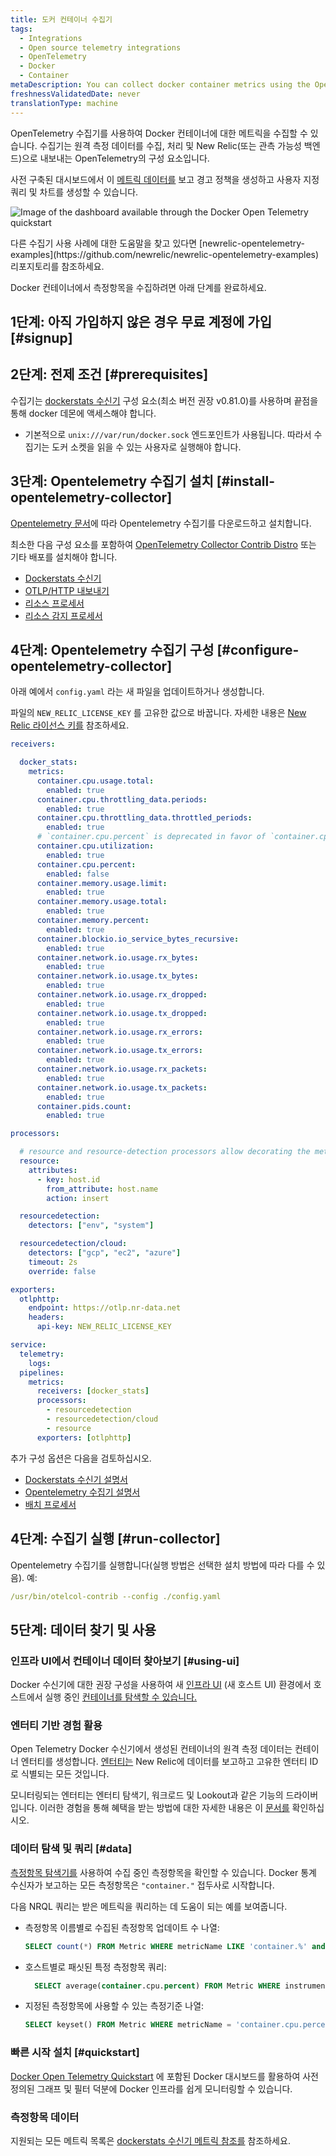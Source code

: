 ```yaml
---
title: 도커 컨테이너 수집기
tags:
  - Integrations
  - Open source telemetry integrations
  - OpenTelemetry
  - Docker
  - Container
metaDescription: You can collect docker container metrics using the OpenTelemetry collector.
freshnessValidatedDate: never
translationType: machine
---
```



OpenTelemetry 수집기를 사용하여 Docker 컨테이너에 대한 메트릭을 수집할 수 있습니다. 수집기는 원격 측정 데이터를 수집, 처리 및 New Relic(또는 관측 가능성 백엔드)으로 내보내는 OpenTelemetry의 구성 요소입니다.

사전 구축된 대시보드에서 이 [메트릭 데이터를](#data) 보고 경고 정책을 생성하고 사용자 지정 쿼리 및 차트를 생성할 수 있습니다.

<img
  title="Docker Open Telemetry quickstart dashboard"
  alt="Image of the dashboard available through the Docker Open Telemetry quickstart"
  src={infrastructureDockerOTELDashboard}
/>

<Callout variant="tip">
  다른 수집기 사용 사례에 대한 도움말을 찾고 있다면 [newrelic-opentelemetry-examples](https://github.com/newrelic/newrelic-opentelemetry-examples) 리포지토리를 참조하세요.
</Callout>

Docker 컨테이너에서 측정항목을 수집하려면 아래 단계를 완료하세요.

## 1단계: 아직 가입하지 않은 경우 무료 계정에 가입 [#signup]

<InlineSignup/>

## 2단계: 전제 조건 [#prerequisites]

수집기는 [dockerstats 수신기](https://github.com/open-telemetry/opentelemetry-collector-contrib/tree/main/receiver/dockerstatsreceiver) 구성 요소(최소 버전 권장 v0.81.0)를 사용하며 끝점을 통해 docker 데몬에 액세스해야 합니다.

* 기본적으로 `unix:///var/run/docker.sock` 엔드포인트가 사용됩니다. 따라서 수집기는 도커 소켓을 읽을 수 있는 사용자로 실행해야 합니다.

## 3단계: Opentelemetry 수집기 설치 [#install-opentelemetry-collector]

[Opentelemetry 문서](https://opentelemetry.io/docs/collector/getting-started/)에 따라 Opentelemetry 수집기를 다운로드하고 설치합니다.

최소한 다음 구성 요소를 포함하여 [OpenTelemetry Collector Contrib Distro](https://github.com/open-telemetry/opentelemetry-collector-releases/tree/main/distributions/otelcol-contrib) 또는 기타 배포를 설치해야 합니다.

* [Dockerstats 수신기](https://github.com/open-telemetry/opentelemetry-collector-contrib/tree/main/receiver/dockerstatsreceiver)
* [OTLP/HTTP 내보내기](https://github.com/open-telemetry/opentelemetry-collector/tree/main/exporter/otlphttpexporter)
* [리소스 프로세서](https://github.com/open-telemetry/opentelemetry-collector-contrib/blob/main/processor/resourceprocessor/README.md)
* [리소스 감지 프로세서](https://github.com/open-telemetry/opentelemetry-collector-contrib/blob/main/processor/resourcedetectionprocessor/README.md)

## 4단계: Opentelemetry 수집기 구성 [#configure-opentelemetry-collector]

아래 예에서 `config.yaml` 라는 새 파일을 업데이트하거나 생성합니다.

파일의 `NEW_RELIC_LICENSE_KEY` 를 고유한 값으로 바꿉니다. 자세한 내용은 [New Relic 라이선스 키를](/docs/apis/intro-apis/new-relic-api-keys/#license-key) 참조하세요.

```yaml
receivers:

  docker_stats:
    metrics:
      container.cpu.usage.total:
        enabled: true
      container.cpu.throttling_data.periods:
        enabled: true
      container.cpu.throttling_data.throttled_periods:
        enabled: true
      # `container.cpu.percent` is deprecated in favor of `container.cpu.utilization` in opentelemetry-collector-contrib v0.79.0
      container.cpu.utilization:
        enabled: true
      container.cpu.percent:
        enabled: false
      container.memory.usage.limit:
        enabled: true
      container.memory.usage.total:
        enabled: true
      container.memory.percent:
        enabled: true
      container.blockio.io_service_bytes_recursive:
        enabled: true
      container.network.io.usage.rx_bytes:
        enabled: true
      container.network.io.usage.tx_bytes:
        enabled: true
      container.network.io.usage.rx_dropped:
        enabled: true
      container.network.io.usage.tx_dropped:
        enabled: true
      container.network.io.usage.rx_errors:
        enabled: true
      container.network.io.usage.tx_errors:
        enabled: true
      container.network.io.usage.rx_packets:
        enabled: true
      container.network.io.usage.tx_packets:
        enabled: true
      container.pids.count:
        enabled: true

processors:

  # resource and resource-detection processors allow decorating the metrics with host attributes
  resource:
    attributes:
      - key: host.id
        from_attribute: host.name
        action: insert

  resourcedetection:
    detectors: ["env", "system"]

  resourcedetection/cloud:
    detectors: ["gcp", "ec2", "azure"]
    timeout: 2s
    override: false

exporters:
  otlphttp:
    endpoint: https://otlp.nr-data.net
    headers:
      api-key: NEW_RELIC_LICENSE_KEY

service:
  telemetry:
    logs:
  pipelines:
    metrics:
      receivers: [docker_stats]
      processors:
        - resourcedetection
        - resourcedetection/cloud
        - resource
      exporters: [otlphttp]
```

추가 구성 옵션은 다음을 검토하십시오.

* [Dockerstats 수신기 설명서](https://github.com/open-telemetry/opentelemetry-collector-contrib/tree/main/receiver/dockerstatsreceiver#configuration)
* [Opentelemetry 수집기 설명서](https://opentelemetry.io/docs/collector/configuration/)
* [배치 프로세서](https://github.com/open-telemetry/opentelemetry-collector/blob/main/processor/batchprocessor/README.md)

## 4단계: 수집기 실행 [#run-collector]

Opentelemetry 수집기를 실행합니다(실행 방법은 선택한 설치 방법에 따라 다를 수 있음). 예:

```yaml
/usr/bin/otelcol-contrib --config ./config.yaml
```

## 5단계: 데이터 찾기 및 사용

### 인프라 UI에서 컨테이너 데이터 찾아보기 [#using-ui]

Docker 수신기에 대한 권장 구성을 사용하여 새 [인프라 UI](/docs/infrastructure/infrastructure-ui-pages/infrastructure-ui-entities#access-new-ui) (새 호스트 UI) 환경에서 호스트에서 실행 중인 [컨테이너를 탐색할 수 있습니다.](/docs/infrastructure/infrastructure-ui-pages/hosts-new-view/#containers)

### 엔터티 기반 경험 활용

Open Telemetry Docker 수신기에서 생성된 컨테이너의 원격 측정 데이터는 컨테이너 엔터티를 생성합니다. [엔터티는](/docs/new-relic-solutions/new-relic-one/core-concepts/what-entity-new-relic/) New Relic에 데이터를 보고하고 고유한 엔터티 ID로 식별되는 모든 것입니다.

모니터링되는 엔터티는 엔터티 탐색기, 워크로드 및 Lookout과 같은 기능의 드라이버입니다. 이러한 경험을 통해 혜택을 받는 방법에 대한 자세한 내용은 이 [문서를](/docs/new-relic-solutions/new-relic-one/core-concepts/new-relic-explorer-view-performance-across-apps-services-hosts/) 확인하십시오.

### 데이터 탐색 및 쿼리 [#data]

[측정항목 탐색기를](/docs/query-your-data/explore-query-data/browse-data/introduction-data-explorer) 사용하여 수집 중인 측정항목을 확인할 수 있습니다. Docker 통계 수신자가 보고하는 모든 측정항목은 `"container."` 접두사로 시작합니다.

다음 NRQL 쿼리는 받은 메트릭을 쿼리하는 데 도움이 되는 예를 보여줍니다.

* 측정항목 이름별로 수집된 측정항목 업데이트 수 나열:

  ```sql
  SELECT count(*) FROM Metric WHERE metricName LIKE 'container.%' and instrumentation.provider='opentelemetry' facet metricName LIMIT max
  ```

* 호스트별로 패싯된 특정 측정항목 쿼리:

  ```sql
    SELECT average(container.cpu.percent) FROM Metric WHERE instrumentation.provider='opentelemetry' FACET host.name TIMESERIES
  ```

* 지정된 측정항목에 사용할 수 있는 측정기준 나열:

  ```sql
  SELECT keyset() FROM Metric WHERE metricName = 'container.cpu.percent'
  ```

### 빠른 시작 설치 [#quickstart]

[Docker Open Telemetry Quickstart](https://newrelic.com/instant-observability/docker-otel) 에 포함된 Docker 대시보드를 활용하여 사전 정의된 그래프 및 필터 덕분에 Docker 인프라를 쉽게 모니터링할 수 있습니다.

### 측정항목 데이터

지원되는 모든 메트릭 목록은 [dockerstats 수신기 메트릭 참조를](https://github.com/open-telemetry/opentelemetry-collector-contrib/blob/main/receiver/dockerstatsreceiver/documentation.md) 참조하세요.